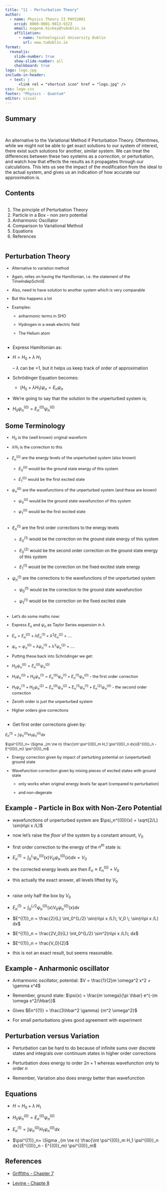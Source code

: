 ```yaml
---
title: "11 - Perturbation Theory"
author:
  - name: Physics Theory II PHYS2001
    orcid: 0000-0001-9813-9323
    email: eugene.hickey@tudublin.ie
    affiliation: 
      - name: Technological University Dublin
        url: www.tudublin.ie
format:
  revealjs:
    slide-number: true
    show-slide-number: all
    chalkboard: true
logo: logo.jpg
include-in-header:
  - text: |
      <link rel = "shortcut icon" href = "logo.jpg" />
css: logo.css
footer: "Physics - Quantum"
editor: visual
---
```


## Summary

<br>

An alternative to the Variational Method if Perturbation Theory. Oftentimes, while we might not be able to get exact solutions to our system of interest, there exist such solutions for another, similar system. We can treat the differences between these two systems as a *correction*, or perturbation, and watch how that effects the results as it propagates through our calculations. This lets us see the impact of the modification from the ideal to the actual system, and gives us an indication of how accurate our approximation is.

## Contents

:::::::: columns
:::: {.column width="100%"}
::: {style="font-size: 100%;"}
1.  The principle of Perturbation Theory
1. Particle in a Box - non zero potential
2.  Anharmonic Oscillator
3.  Comparison to Variational Method
4. Equations
2. References
:::
::::

::: {.column width="0%"}
:::

:::: {.column width="0%"}
::: {style="font-size: 90%;"}
:::
::::
::::::::

## Perturbation Theory

::: {style="font-size: 90%;"}
-   Alternative to variation method

-   Again, relies on having the Hamiltonian, i.e. the statement of the TimeIndepSchröE

-   Also, need to have solution to another system which is very comparable

-   But this happens a lot

-   Examples:

    -   anharmonic terms in SHO

    -   Hydrogen in a weak electric field

    -   The Helium atom
:::

## 

-   Express Hamiltonian as:

-   $H = H_0 + \lambda \;H_1$

    – $\lambda$ can be =1, but it helps us keep track of order of approximation

-   Schrödinger Equation becomes:

    -   $(H_0 + \lambda H_1)\psi_n = E_n \psi_n$

-   We’re going to say that the solution to the unperturbed system is;

-   $H_0 \psi^{(0)}_n = E^{(0)}_n \psi^{(0)}_n$

## Some Terminology

::: {style="font-size: 90%;"}
-   $H_0$ is the (well known) original waveform

-   $\lambda H_1$ is the correction to this

-   $E^{(0)}_n$ are the energy levels of the unperturbed system (also known)

    -   $E^{(0)}_0$ would be the ground state energy of this system

    -   $E^{(0)}_1$ would be the first excited state

-   $\psi^{(0)}_n$ are the wavefunctions of the unperturbed system (and these are known)

    -   $\psi^{(0)}_0$ would be the ground state wavefunction of this system

    -   $\psi^{(0)}_1$ would be the first excited state
:::

## 

::: {style="font-size: 95%;"}
-   $E^{(1)}_n$ are the first order corrections to the energy levels

    -   $E^{(1)}_0$ would be the correction on the ground state energy of this system

    -   $E^{(2)}_0$ would be the second order correction on the ground state energy of this system

    -   $E^{(1)}_1$ would be the correction on the fixed excited state energy

-   $\psi^{(1)}_n$ are the corrections to the wavefunctions of the unperturbed system

    -   $\psi^{(1)}_0$ would be the correction to the ground state wavefunction

    -   $\psi^{(1)}_1$ would be the correction on the fixed excited state
:::

## 

::: {style="font-size: 90%;"}
-   Let’s do some maths now:

-   Express $E_n$ and $\psi_n$ as Taylor Series expansion in $\lambda$

-   $E_n = E_n^{(0)} + \lambda E_n^{(1)} + \lambda^2 E_n^{(2)} + ....$

-   $\psi_n = \psi_n^{(0)} + \lambda \psi_n^{(1)} + \lambda^2 \psi_n^{(2)} + ....$

-   Putting these back into Schrödinger we get:

-   $H_0 \psi^{(0)}_n = E^{(0)}_n \psi^{(0)}_n$

-   $H_1 \psi^{(0)}_n + H_0 \psi^{(1)}_n = E^{(0)}_n \psi^{(1)}_n + E^{(1)}_n \psi^{(0)}_n$ - the first order correction

-   $H_1 \psi^{(1)}_n + H_0 \psi^{(2)}_n = E^{(0)}_n \psi^{(2)}_n + E^{(1)}_n \psi^{(1)}_n  + E^{(2)}_n \psi^{(0)}_n$ - the second order correction

-   Zeroth order is just the unperturbed system

-   Higher orders give corrections
:::

## 

-   Get first order corrections given by:

:::::: goals
:::: goals-header
::: {style="font-size: 85%;"}
$E^{(1)}_n =\int \psi_n^{(0)} H_1 \psi_n^{(0)} dx$

$\psi^{(1)}_n= \Sigma _{m \ne n} \frac{\int \psi^{(0)}_m H_1 \psi^{(0)}_n dx}{E^{(0)}_n - E^{(0)}_m} \psi^{(0)}_m$
:::
::::

::: goals-container
:::
::::::

::: {style="font-size: 90%;"}
-   Energy correction given by impact of perturbing potential on (unperturbed) ground state

-   Wavefunction correction given by mixing pieces of excited states with ground state

    -   only works when original energy levels far apart (compared to perturbation)

    -   and non-degerate
:::

## Example - Particle in Box with Non-Zero Potential

-   wavefunctions of unperturbed system are $\psi_n^{(0)}(x) = \sqrt{2/L} \sin(n\pi x /L)$

-   now let's raise the *floor* of the system by a constant amount, $V_0$

-   first order correction to the energy of the $n^{th}$ state is:

-   $E^{(1)}_n = \int_0^L \psi_n^{(0)}(x) V_0 \psi_n^{(0)}(x) dx = V_0$

-   the corrected energy levels are then $E_n \approx E^{(0)}_n + V_0$

-   this actually the exact answer, all levels lifted by $V_0$

## 

-   raise only half the box by $V_0$

-   $E^{(1)}_n = \int_0^{L/2} \psi_n^{(0)}(x) V_0 \psi_n^{(0)}(x) dx$

-   $E^{(1)}_n = \frac{2}{L} \int_0^{L/2} \sin(n\pi x /L)\; V_0 \; \sin(n\pi x /L) dx$

-   $E^{(1)}_n = \frac{2V_0}{L} \int_0^{L/2} \sin^2(n\pi x /L)\;  dx$

-   $E^{(1)}_n = \frac{V_0}{2}$

- this is not an exact result, but seems reasonable.

## Example - Anharmonic oscillator

-   Anharmonic oscillator, potential: $V = \frac{1}{2}m \omega^2 x^2 + \gamma x^4$

-   Remember, ground state: $\psi(x) = \frac{m \omega}{\pi \hbar} e^{-(m \omega x^2/\hbar)}$

-   Gives $En^{(1)} = \frac{3\hbar^2 \gamma}  {m^2 \omega^2}$

-   For small perturbations gives good agreement with experiment

## Perturbation versus Variation

-   Perturbation can be hard to do because of infinite sums over discrete states and integrals over continuum states in higher order corrections

-   Perturbation does energy to order $2n+1$ whereas wavefunction only to order $n$

-   Remember, Variation also does energy better than wavefunction

## Equations

-   $H = H_0 + \lambda \;H_1$

-   $H_0 \psi^{(0)}_n = E^{(0)}_n \psi^{(0)}_n$

-   $E^{(1)}_n =\int \psi_n^{(0)} H_1 \psi_n^{(0)} dx$

-   $\psi^{(1)}_n= \Sigma _{m \ne n} \frac{\int \psi^{(0)}_m H_1 \psi^{(0)}_n dx}{E^{(0)}_n - E^{(0)}_m} \psi^{(0)}_m$

## References

-   [Griffiths - Chapter 7](https://library.tudublin.ie/record=b1229083){target="_blank"}

-   [Levine - Chapte 8](https://library.tudublin.ie/record=b2298414){target="_blank"}
